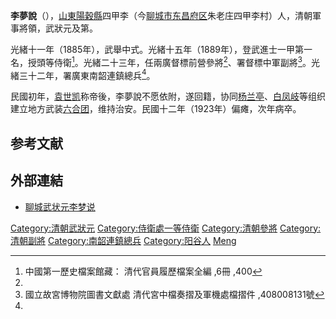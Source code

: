 '''李夢說'''（{{bd|1864年||1924年||Li李}}），[[山東|山東]][[陽穀縣|陽穀縣]]四甲李（今[[聊城市|聊城市]][[东昌府区|东昌府区]]朱老庄四甲李村）人，清朝軍事將領，武狀元及第。

光緒十一年（1885年），武舉中式。光緒十五年（1889年），登武進士一甲第一名，授頭等侍衛<ref name="#1">中國第一歷史檔案館藏： 清代官員履歷檔案全編 ,6冊 ,400</ref>。光緒二十三年，任兩廣督標前營參將<ref name="#1"/>、署督標中軍副將<ref name="#2">國立故宮博物院圖書文獻處 清代宮中檔奏摺及軍機處檔摺件 ,408008131號</ref>。光緒三十二年，署廣東南韶連鎮總兵<ref name="#2"/>。

民國初年，[[袁世凯|袁世凯]]称帝後，李夢說不愿依附，遂回籍，协同[[杨兰亭|杨兰亭]]、[[白凤岐|白凤岐]]等组织建立地方武装[[六合团|六合团]]，维持治安。民國十二年（1923年）偏瘫，次年病卒。

==参考文献==
{{reflist|2}}

==外部連結==
*[https://web.archive.org/web/20120514125116/http://liaocheng.gov.cn/art/2011/4/9/art_2861_124313.html 聊城武状元李梦说]

{{清朝人物小作品}}
{{光緒十五年己丑科武殿試金榜}}
{{DEFAULTSORT:Li李}}
[[Category:清朝武狀元|Category:清朝武狀元]]
[[Category:侍衛處一等侍衛|Category:侍衛處一等侍衛]]
[[Category:清朝參將|Category:清朝參將]]
[[Category:清朝副將|Category:清朝副將]]
[[Category:南韶連鎮總兵|Category:南韶連鎮總兵]]
[[Category:阳谷人|Category:阳谷人]]
[[Category:李姓|Meng]]